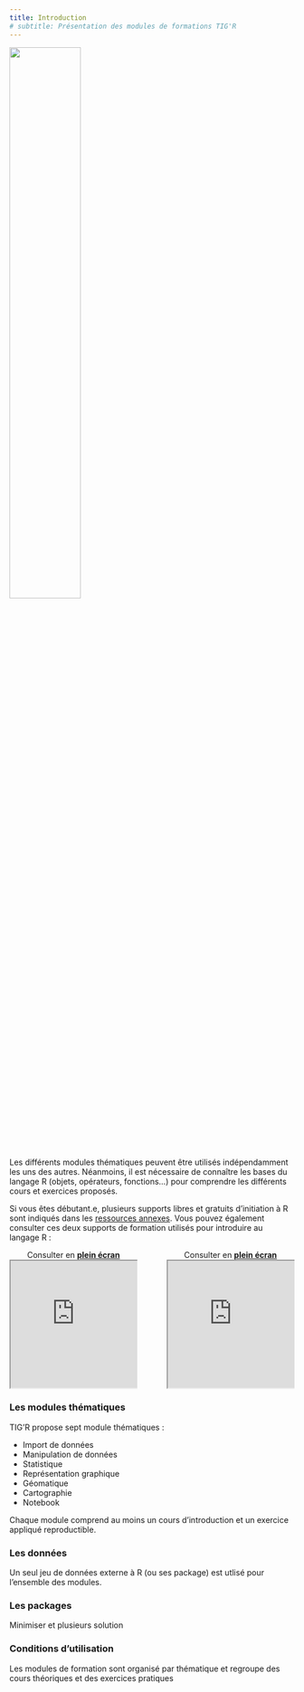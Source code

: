 ```yaml
---
title: Introduction
# subtitle: Présentation des modules de formations TIG'R
---
```


::: column-margin
<a href="http://localhost:6276/" class="quarto-color-scheme-toggle nav-link" onclick="window.quartoToggleColorScheme(); return false;" title="Toggle dark mode">![](img/logo.png){width="50%"}</a>
:::


Les différents modules thématiques peuvent être utilisés indépendamment les uns des autres. Néanmoins, il est nécessaire de connaître les bases du langage R (objets, opérateurs, fonctions...) pour comprendre les différents cours et exercices proposés.

Si vous êtes débutant.e, plusieurs supports libres et gratuits d'initiation à R sont indiqués dans les [ressources annexes](ressources.qmd). Vous pouvez également consulter ces deux supports de formation utilisés pour introduire au langage R :



:::: {.columns } 
::: {.column width="49%" }
<center>Consulter en [**plein écran**](https://elementr.gitpages.huma-num.fr/session_1/Presentation_R/#/)</center>
<iframe class="slide" width="100%" height="225px" src="https://elementr.gitpages.huma-num.fr/session_1/Presentation_R/#/"></iframe>
:::

::: {.column width="2%" }
:::


::: {.column width="49%" sytle="margin-left:40px"}
<center>Consulter en [**plein écran**](https://huguespecout.github.io/Intro_R_Rstudio_FR/#/)</center> 
<iframe class="slide" width="100%" height="225px" src="https://huguespecout.github.io/Intro_R_Rstudio_FR/#/"></iframe>
::: 
::::


### Les modules thématiques

TIG'R propose sept module thématiques :

- Import de données
- Manipulation de données
- Statistique
- Représentation graphique
- Géomatique
- Cartographie
- Notebook

Chaque module comprend au moins un cours d'introduction et un exercice appliqué reproductible.

### Les données 

Un seul jeu de données externe à R (ou ses package) est utlisé pour l'ensemble des modules.

### Les packages 

Minimiser et plusieurs solution

### Conditions d'utilisation


Les modules de formation sont organisé par thématique et regroupe des cours théoriques et des exercices pratiques